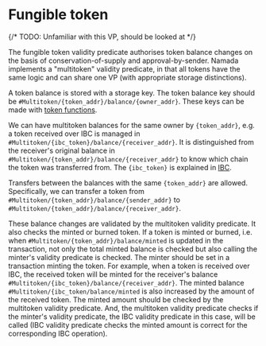 # Fungible token

{/* TODO: Unfamiliar with this VP, should be looked at */}

The fungible token validity predicate authorises token balance changes on the basis of conservation-of-supply and approval-by-sender. Namada implements a "multitoken" validity predicate, in that all tokens have the same logic and can share one VP (with appropriate storage distinctions).

A token balance is stored with a storage key. The token balance key should be `#Multitoken/{token_addr}/balance/{owner_addr}`. These keys can be made with [token functions](https://github.com/anoma/namada/blob/5da82f093f10c0381865accba99f60c557360c51/core/src/types/token.rs).

We can have multitoken balances for the same owner by `{token_addr}`, e.g. a token received over IBC is managed in `#Multitoken/{ibc_token}/balance/{receiver_addr}`. It is distinguished from the receiver's original balance in `#Multitoken/{token_addr}/balance/{receiver_addr}` to know which chain the token was transferred from. The `{ibc_token}` is explained in [IBC](../interoperability/ibc.md).

Transfers between the balances with the same `{token_addr}` are allowed. Specifically, we can transfer a token from `#Multitoken/{token_addr}/balance/{sender_addr}` to `#Multitoken/{token_addr}/balance/{receiver_addr}`.

These balance changes are validated by the multitoken validity predicate. It also checks the minted or burned token. If a token is minted or burned, i.e. when `#Multitoken/{token_addr}/balance/minted` is updated in the transaction, not only the total minted balance is checked but also calling the minter's validity predicate is checked. The minter should be set in a transaction minting the token. For example, when a token is received over IBC, the received token will be minted for the receiver's balance `#Multitoken/{ibc_token}/balance/{receiver_addr}`. The minted balance `#Multitoken/{ibc_token/balance/minted` is also increased by the amount of the received token. The minted amount should be checked by the multitoken validity predicate. And, the multitoken validity predicate checks if the minter's validity predicate, the IBC validity predicate in this case, will be called (IBC validity predicate checks the minted amount is correct for the corresponding IBC operation).
